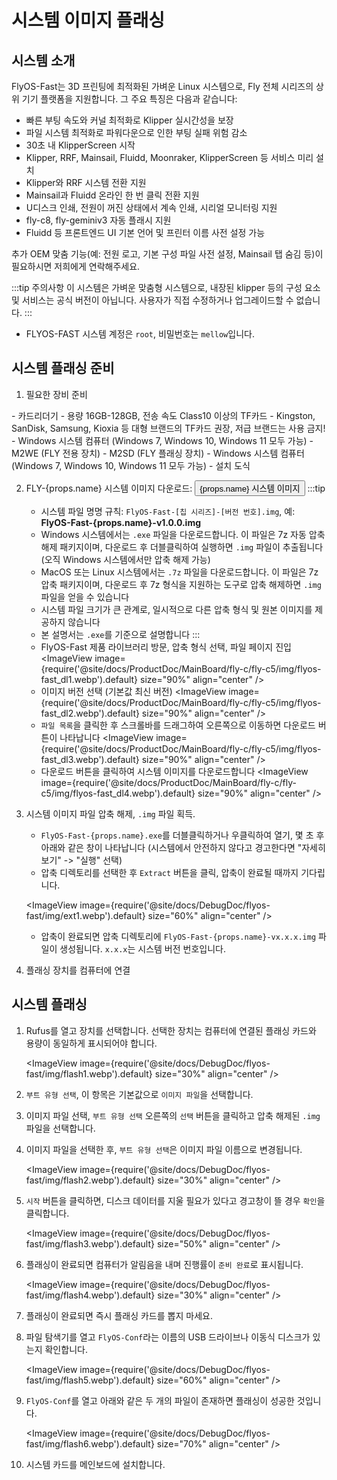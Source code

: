 
# 시스템 이미지 플래싱

## 시스템 소개
FlyOS-Fast는 3D 프린팅에 최적화된 가벼운 Linux 시스템으로, Fly 전체 시리즈의 상위 기기 플랫폼을 지원합니다. 그 주요 특징은 다음과 같습니다:

- 빠른 부팅 속도와 커널 최적화로 Klipper 실시간성을 보장
- 파일 시스템 최적화로 파워다운으로 인한 부팅 실패 위험 감소
- 30초 내 KlipperScreen 시작
- Klipper, RRF, Mainsail, Fluidd, Moonraker, KlipperScreen 등 서비스 미리 설치
- Klipper와 RRF 시스템 전환 지원
- Mainsail과 Fluidd 온라인 한 번 클릭 전환 지원
- U디스크 인쇄, 전원이 꺼진 상태에서 계속 인쇄, 시리얼 모니터링 지원
- fly-c8, fly-geminiv3 자동 플래시 지원
- Fluidd 등 프론트엔드 UI 기본 언어 및 프린터 이름 사전 설정 가능

추가 OEM 맞춤 기능(예: 전원 로고, 기본 구성 파일 사전 설정, Mainsail 탭 숨김 등)이 필요하시면 저희에게 연락해주세요.

:::tip 주의사항
이 시스템은 가벼운 맞춤형 시스템으로, 내장된 klipper 등의 구성 요소 및 서비스는 공식 버전이 아닙니다. 사용자가 직접 수정하거나 업그레이드할 수 없습니다.
:::


- FLYOS-FAST 시스템 계정은 `root`, 비밀번호는 `mellow`입니다.


## 시스템 플래싱 준비

1. 필요한 장비 준비

<Tabs>
    <TabItem value="usb" label="시스템을 TF 카드로 실행하려면 다음 장비를 준비해야 합니다" default>
        - 카드리더기
        - 용량 16GB-128GB, 전송 속도 Class10 이상의 TF카드
        - Kingston, SanDisk, Samsung, Kioxia 등 대형 브랜드의 TF카드 권장, 저급 브랜드는 사용 금지!
        - Windows 시스템 컴퓨터 (Windows 7, Windows 10, Windows 11 모두 가능)
    </TabItem>
    <TabItem value="can" label="시스템을 M2WE로 실행하려면 다음 장비를 준비해야 합니다">
        - M2WE (FLY 전용 장치)
        - M2SD (FLY 플래싱 장치)
        - Windows 시스템 컴퓨터 (Windows 7, Windows 10, Windows 11 모두 가능)
        - 설치 도식
            <ImageView image={require('@site/docs/General/fly-os/img/m2sd/m2sd-1.webp').default} size="90%" align="center" />
    </TabItem>
</Tabs>


2. FLY-{props.name} 시스템 이미지 다운로드: <Button variant="contained" disableElevation component="a" rel="noopener" href="https://g-ofpa1390.coding.net/public-artifacts/3D-Printers/flyos-fast/packages">{props.name} 시스템 이미지</Button>
    :::tip
    - 시스템 파일 명명 규칙: `FlyOS-Fast-[칩 시리즈]-[버전 번호].img`, 예: **FlyOS-Fast-{props.name}-v1.0.0.img**
    - Windows 시스템에서는 `.exe` 파일을 다운로드합니다. 이 파일은 7z 자동 압축 해제 패키지이며, 다운로드 후 더블클릭하여 실행하면 `.img` 파일이 추출됩니다 (오직 Windows 시스템에서만 압축 해제 가능)
    - MacOS 또는 Linux 시스템에서는 `.7z` 파일을 다운로드합니다. 이 파일은 7z 압축 패키지이며, 다운로드 후 7z 형식을 지원하는 도구로 압축 해제하면 `.img` 파일을 얻을 수 있습니다
    - 시스템 파일 크기가 큰 관계로, 일시적으로 다른 압축 형식 및 원본 이미지를 제공하지 않습니다
    - 본 설명서는 `.exe`를 기준으로 설명합니다
    :::
    - FlyOS-Fast 제품 라이브러리 방문, 압축 형식 선택, 파일 페이지 진입
    <ImageView image={require('@site/docs/ProductDoc/MainBoard/fly-c/fly-c5/img/flyos-fast_dl1.webp').default} size="90%" align="center" />
    - 이미지 버전 선택 (기본값 최신 버전)
    <ImageView image={require('@site/docs/ProductDoc/MainBoard/fly-c/fly-c5/img/flyos-fast_dl2.webp').default} size="90%" align="center" />
    - `파일 목록`을 클릭한 후 스크롤바를 드래그하여 오른쪽으로 이동하면 다운로드 버튼이 나타납니다
    <ImageView image={require('@site/docs/ProductDoc/MainBoard/fly-c/fly-c5/img/flyos-fast_dl3.webp').default} size="90%" align="center" />
    - 다운로드 버튼을 클릭하여 시스템 이미지를 다운로드합니다
    <ImageView image={require('@site/docs/ProductDoc/MainBoard/fly-c/fly-c5/img/flyos-fast_dl4.webp').default} size="90%" align="center" />


3. 시스템 이미지 파일 압축 해제, `.img` 파일 획득.
    - `FlyOS-Fast-{props.name}.exe`를 더블클릭하거나 우클릭하여 열기, 몇 초 후 아래와 같은 창이 나타납니다 (시스템에서 안전하지 않다고 경고한다면 "자세히 보기" -> "실행" 선택)
    - 압축 디렉토리를 선택한 후 `Extract` 버튼을 클릭, 압축이 완료될 때까지 기다립니다.
    
    <ImageView image={require('@site/docs/DebugDoc/flyos-fast/img/ext1.webp').default} size="60%" align="center" />

    - 압축이 완료되면 압축 디렉토리에 `FlyOS-Fast-{props.name}-vx.x.x.img` 파일이 생성됩니다. `x.x.x`는 시스템 버전 번호입니다.


4. 플래싱 장치를 컴퓨터에 연결


## 시스템 플래싱

1. Rufus를 열고 장치를 선택합니다. 선택한 장치는 컴퓨터에 연결된 플래싱 카드와 용량이 동일하게 표시되어야 합니다.

    <ImageView image={require('@site/docs/DebugDoc/flyos-fast/img/flash1.webp').default} size="30%" align="center" />

2. `부트 유형 선택`, 이 항목은 기본값으로 `이미지 파일`을 선택합니다.
3. 이미지 파일 선택, `부트 유형 선택` 오른쪽의 `선택` 버튼을 클릭하고 압축 해제된 `.img` 파일을 선택합니다.
4. 이미지 파일을 선택한 후, `부트 유형 선택`은 이미지 파일 이름으로 변경됩니다.

    <ImageView image={require('@site/docs/DebugDoc/flyos-fast/img/flash2.webp').default} size="30%" align="center" />

5. `시작` 버튼을 클릭하면, 디스크 데이터를 지울 필요가 있다고 경고창이 뜰 경우 `확인`을 클릭합니다.

    <ImageView image={require('@site/docs/DebugDoc/flyos-fast/img/flash3.webp').default} size="50%" align="center" />

6. 플래싱이 완료되면 컴퓨터가 알림음을 내며 진행률이 `준비 완료`로 표시됩니다.

    <ImageView image={require('@site/docs/DebugDoc/flyos-fast/img/flash4.webp').default} size="30%" align="center" />

7. 플래싱이 완료되면 즉시 플래싱 카드를 뽑지 마세요.
8. 파일 탐색기를 열고 `FlyOS-Conf`라는 이름의 USB 드라이브나 이동식 디스크가 있는지 확인합니다.

    <ImageView image={require('@site/docs/DebugDoc/flyos-fast/img/flash5.webp').default} size="60%" align="center" />

9. `FlyOS-Conf`를 열고 아래와 같은 두 개의 파일이 존재하면 플래싱이 성공한 것입니다.

    <ImageView image={require('@site/docs/DebugDoc/flyos-fast/img/flash6.webp').default} size="70%" align="center" />

10. 시스템 카드를 메인보드에 설치합니다.
